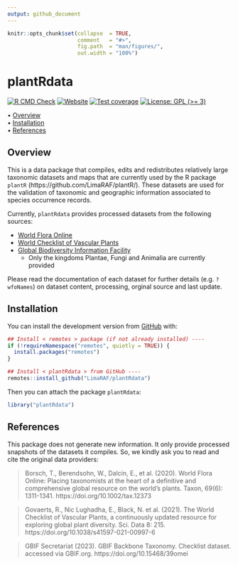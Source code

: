 ```yaml
---
output: github_document
---
```


<!-- README.md is generated from README.Rmd. Please edit that file -->


```r
knitr::opts_chunk$set(collapse  = TRUE,
                      comment   = "#>",
                      fig.path  = "man/figures/",
                      out.width = "100%")
```



plantRdata <!-- <img src="man/figures/package-sticker.png" align="right" style="float:right; height:120px;"/> -->
=========================================================

<!-- badges: start -->
<!-- [![CRAN status](https://www.r-pkg.org/badges/version/plantRdata)](https://CRAN.R-project.org/package=plantRdata) -->
[![R CMD Check](https://github.com/LimaRAF/plantRdata/actions/workflows/R-CMD-check.yaml/badge.svg)](https://github.com/LimaRAF/plantRdata/actions/workflows/R-CMD-check.yaml)
[![Website](https://github.com/LimaRAF/plantRdata/actions/workflows/pkgdown.yaml/badge.svg)](https://github.com/LimaRAF/plantRdata/actions/workflows/pkgdown.yaml)
[![Test coverage](https://github.com/LimaRAF/plantRdata/actions/workflows/test-coverage.yaml/badge.svg)](https://github.com/LimaRAF/plantRdata/actions/workflows/test-coverage.yaml)
<!-- [![codecov](https://codecov.io/gh/LimaRAF/plantRdata/branch/master/graph/badge.svg)](https://codecov.io/gh/LimaRAF/plantRdata) -->
[![License: GPL (>= 3)](https://img.shields.io/badge/License-GPL%20%28%3E%3D%203%29-blue.svg)](https://choosealicense.com/licenses/gpl-3.0/)
<!-- badges: end -->



<p align="left">
  • <a href="#overview">Overview</a><br>
  • <a href="#installation">Installation</a><br>
  • <a href="#references">References</a>
</p>



## Overview

This is a data package that compiles, edits and redistributes
relatively large taxonomic datasets and maps that are currently used
by the R package `plantR` (https://github.com/LimaRAF/plantR/). These
datasets are used for the validation of taxonomic and geographic
information associated to species occurrence records.

Currently, `plantRdata` provides processed datasets from the following
sources:

 * [World Flora Online](https://www.worldfloraonline.org/)
 * [World Checklist of Vascular Plants](https://powo.science.kew.org/)
 * [Global Biodiversity Information Facility](https://www.gbif.org/)
      * Only the kingdoms Plantae, Fungi and Animalia are currently provided

Please read the documentation of each dataset for further details (e.g.
`?wfoNames`) on dataset content, processing, orginal source and last
update.

## Installation

You can install the development version from [GitHub](https://github.com/) with:

```r
## Install < remotes > package (if not already installed) ----
if (!requireNamespace("remotes", quietly = TRUE)) {
  install.packages("remotes")
}

## Install < plantRdata > from GitHub ----
remotes::install_github("LimaRAF/plantRdata")
```

Then you can attach the package `plantRdata`:

```r
library("plantRdata")
```

## References

This package does not generate new information. It only provide
processed snapshots of the datasets it compiles. So, we kindly ask you
to read and cite the original data providers:

> Borsch, T., Berendsohn, W., Dalcin, E., et al. (2020). World Flora
Online: Placing taxonomists at the heart of a definitive and
comprehensive global resource on the world’s plants. Taxon, 69(6):
1311-1341. https://doi.org/10.1002/tax.12373

> Govaerts, R., Nic Lughadha, E., Black, N. et al. (2021). The World
Checklist of Vascular Plants, a continuously updated resource for
exploring global plant diversity. Sci. Data 8: 215.
https://doi.org/10.1038/s41597-021-00997-6

> GBIF Secretariat (2023). GBIF Backbone Taxonomy. Checklist dataset.
accessed via GBIF.org. https://doi.org/10.15468/39omei